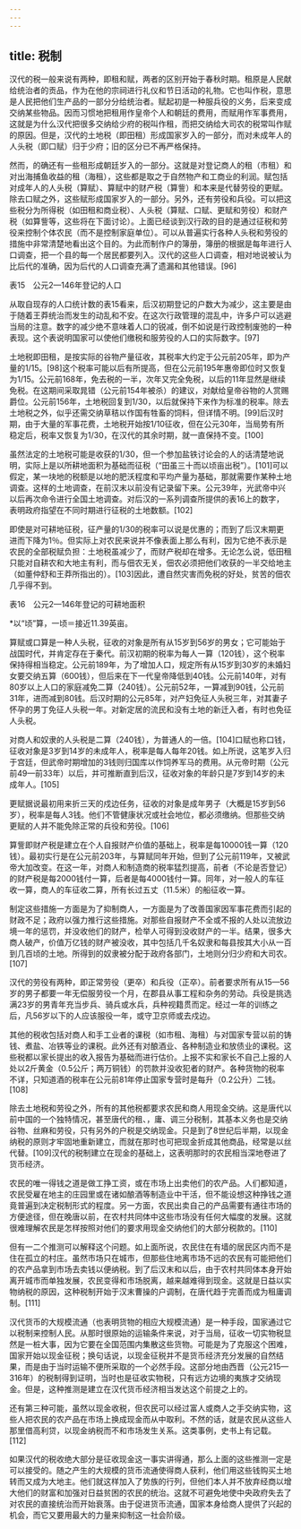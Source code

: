 ```yaml
---
---
---
```

title: 税制
---



汉代的税一般来说有两种，即租和赋，两者的区别开始于春秋时期。租原是人民献给统治者的贡品，作为在他的宗祠进行礼仪和节日活动的礼物。它也叫作税，意思是人民把他们生产品的一部分分给统治者。赋起初是一种服兵役的义务，后来变成交纳某些物品。因而习惯地把租用作皇帝个人和朝廷的费用，而赋用作军事费用，这就是为什么汉代把很多交纳给少府的税叫作租，而把交纳给大司农的税常叫作赋的原因。但是，汉代的土地税（即田租）形成国家岁入的一部分，而对未成年人的人头税（即口赋）归于少府；旧的区分已不再严格保持。

然而，的确还有一些租形成朝廷岁入的一部分。这就是对登记商人的租（市租）和对出海捕鱼收益的租（海租），这些都是取之于自然物产和工商业的利润。赋包括对成年人的人头税（算赋）、算赋中的财产税（算訾）和本来是代替劳役的更赋。除去口赋之外，这些赋形成国家岁入的一部分。另外，还有劳役和兵役。可以把这些税分为所得税（如田租和商业税）、人头税（算赋、口赋、更赋和劳役）和财产税（如算訾等，这些将在下面讨论）。上面已经谈到汉行政的目的是通过征税和劳役来控制个体农民（而不是控制家庭单位）。可以从普遍实行各种人头税和劳役的措施中非常清楚地看出这个目的。为此而制作户的簿册，簿册的根据是每年进行人口调查，把一个县的每一个居民都要列入。汉代的这些人口调查，相对地说被认为比后代的准确，因为后代的人口调查充满了遗漏和其他错误。[96]

表15　公元2—146年登记的人口



从取自现存的人口统计数的表15看来，后汉初期登记的户数大为减少，这主要是由于随着王莽统治而发生的动乱和不安。在这次行政管理的混乱中，许多户可以逃避当局的注意。数字的减少绝不意味着人口的锐减，倒不如说是行政控制废弛的一种表现。这个表说明国家可以使他们缴税和服劳役的人口的实际数字。[97]

土地税即田租，是按实际的谷物产量征收，其税率大约定于公元前205年，即为产量的1/15。[98]这个税率可能以后有所提高，但在公元前195年惠帝即位时又恢复为1/15。公元前168年，免去税的一半，次年又完全免税，以后的11年显然是继续免税。在这期间采取晁错（公元前154年被杀）的建议，对献给皇帝谷物的人赏赐爵位。公元前156年，土地税回复到1/30，以后就保持下来作为标准的税率。除去土地税之外，似乎还需交纳草秸以作国有牲畜的饲料，但详情不明。[99]后汉时期，由于大量的军事花费，土地税开始按1/10征收，但在公元30年，当局势有所稳定后，税率又恢复为1/30，在汉代的其余时期，就一直保持不变。[100]

虽然法定的土地税可能是收获的1/30，但一个参加盐铁讨论会的人的话清楚地说明，实际上是以所耕地面积为基础而征税（“田虽三十而以顷亩出税”）。[101]可以假定，某一块地的税额是以地的肥沃程度和平均产量为基础，那就需要作某种土地调查。这样的土地调查，在前汉末以前没有记录留下来。公元39年，光武帝中兴以后再次命令进行全国土地调查。对后汉的一系列调查所提供的表16上的数字，表明政府指望在不同时期进行征税的土地数额。[102]

即使是对可耕地征税，征产量的1/30的税率可以说是优惠的；而到了后汉末期更进而下降为1％。但实际上对农民来说并不像表面上那么有利，因为它绝不表示是农民的全部税赋负担：土地税虽减少了，而财产税却在增多。无论怎么说，低田租只能对自耕农和大地主有利，而与佃农无关，佃农必须把他们收获的一半交给地主（如董仲舒和王莽所指出的）。[103]因此，遭自然灾害而免税的好处，贫苦的佃农几乎得不到。

表16　公元2—146年登记的可耕地面积



*以“顷”算，一顷＝接近11.39英亩。

算赋或口算是一种人头税，征收的对象是所有从15岁到56岁的男女；它可能始于战国时代，并肯定存在于秦代。前汉初期的税率为每人一算（120钱），这个税率保持得相当稳定。公元前189年，为了增加人口，规定所有从15岁到30岁的未婚妇女要交纳五算（600钱），但后来在下一代皇帝降低到40钱。公元前140年，对有80岁以上人口的家庭减免二算（240钱）。公元前52年，一算减到90钱，公元前31年，进而减到80钱。后汉时期的公元85年，对产妇免征人头税三年，对其妻子怀孕的男丁免征人头税一年。对新定居的流民和没有土地的新迁入者，有时也免征人头税。

对商人和奴隶的人头税是二算（240钱），为普通人的一倍。[104]口赋也称口钱，征收对象是3岁到14岁的未成年人，税率是每人每年20钱。如上所说，这笔岁入归于宫廷，但武帝时期增加的3钱则归国库以作饲养军马的费用。从元帝时期（公元前49—前33年）以后，并可推断直到后汉，征收对象的年龄只是7岁到14岁的未成年人。[105]

更赋据说最初用来折三天的戍边任务，征收的对象是成年男子（大概是15岁到56岁），税率是每人3钱。他们不管健康状况或社会地位，都必须缴纳。但那些交纳更赋的人并不能免除正常的兵役和劳役。[106]

算訾即财产税是建立在个人自报财产价值的基础上，税率是每10000钱一算（120钱）。最初实行是在公元前203年，与算赋同年开始，但到了公元前119年，又被武帝大加改变。在这一年，对商人和制造商的税率猛烈提高，前者（不论是否登记）的财产税是每2000钱付一算，后者是每4000钱付一算。同年，对一般人的车征收一算，商人的车征收二算，所有长过五丈（11.5米）的船征收一算。

制定这些措施一方面是为了抑制商人，一方面是为了改善国家因军事花费而引起的财政不足；政府以强力推行这些措施。对那些自报财产不全或不报的人处以流放边境一年的惩罚，并没收他们的财产，检举人可得到没收财产的一半。结果，很多大商人破产，价值万亿钱的财产被没收，其中包括几千名奴隶和每县按其大小从一百到几百顷的土地。所得到的奴隶被分配于政府各部门，土地则分归少府和大司农。[107]

汉代的劳役有两种，即正常劳役（更卒）和兵役（正卒）。前者要求所有从15—56岁的男子都要一年无偿服劳役一个月，在郡县从事工程和杂务的劳动。兵役是挑选满23岁的男青年充当步兵、骑兵或水兵，兵种视籍贯而定。经过一年的训练之后，凡56岁以下的人应该服役一年，或守卫京师或去戍边。

其他的税收包括对商人和手工业者的课税（如市租、海租）与对国家专营以前的铸钱、煮盐、冶铁等业的课税。此外还有对酿酒业、各种制造业和放债业的课税。这些税都以家长提出的收入报告为基础而进行估价。上报不实和家长不自己上报的人处以2斤黄金（0.5公斤；两万铜钱）的罚款并没收犯者的财产。各种货物的税率不详，只知道酒的税率在公元前81年停止国家专营时是每升（0.2公升）二钱。[108]

除去土地税和劳役之外，所有的其他税都要求农民和商人用现金交纳。这是唐代以前中国的一个独特情况，甚至唐代的租、，庸、调三分税制，其基本义务也是交纳谷物、丝麻和劳役，只有另外的户税是交纳现金。只是到了8世纪后半期，以现金纳税的原则才牢固地重新建立，而就在那时也可把现金折成其他商品，经常是以丝代替。[109]汉代的税制建立在现金的基础上，这表明那时的农民相当深地卷进了货币经济。

农民的唯一得钱之道是做工挣工资，或在市场上出卖他们的农产品。人们都知道，农民受雇在地主的庄园里或在诸如酿酒等制造业中干活，但不能设想这种挣钱之道竟普遍到决定税制形式的程度。另一方面，农民出卖自己的产品需要有通往市场的方便途径，但在晚唐以前，在农村共同体中这些市场没有任何大幅度的发展。这就很难理解农民是怎样按照对他们的要求用现金交纳他们的大部分税款的。[110]

但有一二个推测可以解释这个问题。如上面所说，农民住在有墙的居民区内而不是住在孤立的村庄。虽然市场只在城市，但那些住地离市场不远的农民有可能把他们的农产品拿到市场去卖钱以便纳税。到了后汉末和以后，由于农村共同体本身开始离开城市而单独发展，农民变得和市场脱离，越来越难得到现金。这就是日益以实物纳税的原因，这种税制开始于汉末曹操的户调制，在唐代趋于完善而成为租庸调制。[111]

汉代货币的大规模流通（也表明货物的相应大规模流通）是一种手段，国家通过它以税制来控制人民。从那时很原始的运输条件来说，对于当局，征收一切实物税显然是一桩大事，因为它要在全国范围内集散这些货物。可能是为了克服这个困难，国家开始以现金征税；换句话说，以现金征税并不是货币经济充分发展的自然结果，而是由于当时运输不便所采取的一个必然手段。这部分地由西晋（公元215—316年）的税制得到证明，当时也是征收实物税，只有远方边境的夷族才交纳现金。但是，这种推测是建立在汉代货币经济相当发达这个前提之上的。

还有第三种可能，虽然以现金收税，但农民可以经过富人或商人之手交纳实物，这些人把农民的农产品在市场上换成现金而从中取利。不然的话，就是农民从这些人那里借高利贷，以现金纳税而不和市场发生关系。这类事例，史书上有记载。[112]

如果汉代的税收绝大部分是征收现金这一事实讲得通，那么上面的这些推测一定是可以接受的。随之产生的大规模的货币流通使得商人获利，他们用这些钱购买土地转而又成为大地主。他们就这样加入了势族的行列，但他们本人并不放弃经商以增大他们的财富和加强对日益贫困的农民的统治。这就不可避免地使中央政府失去了对农民的直接统治而开始衰落。由于促进货币流通，国家本身给商人提供了兴起的机会，而它又要用最大的力量来抑制这一社会阶级。
